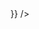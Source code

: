 
<div dir="ltr">
<ApiReferenceReact
  configuration={{
    spec: {
      url: '/nelson.json',
    },
    hideDarkModeToggle:true,
    hideClientButton:true,
    hiddenClients:true,
    hideModels:true,
    theme:"fastify",
    darkMode:false,
    forceDarkModeState:"light",
    
  }}
/>
</div>